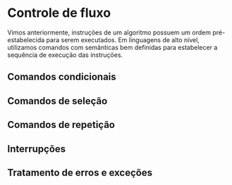 # Controle de fluxo {#fluxo}

Vimos anteriormente, instruções de um algoritmo possuem um ordem
pré-estabelecida para serem executados.  Em linguagens de alto nível,
utilizamos comandos com semânticas bem definidas para estabelecer a sequência
de execução das instruções.

## Comandos condicionais

## Comandos de seleção

## Comandos de repetição

## Interrupções

## Tratamento de erros e exceções

